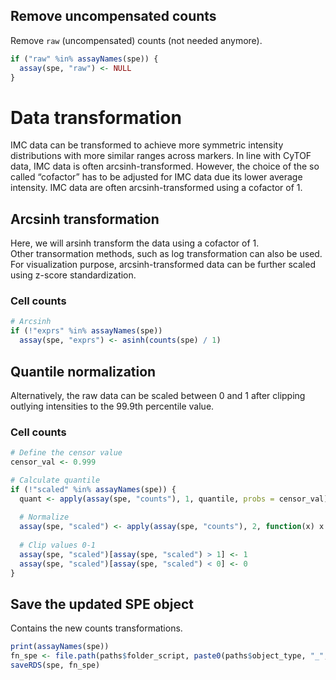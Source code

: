 
## Remove uncompensated counts

Remove `raw` (uncompensated) counts (not needed anymore).

```r
if ("raw" %in% assayNames(spe)) {
  assay(spe, "raw") <- NULL
}
```



# **Data transformation**

IMC data can be transformed to achieve more symmetric intensity distributions with more similar ranges across markers. 
In line with CyTOF data, IMC data is often arcsinh-transformed. 
However, the choice of the so called "cofactor" has to be adjusted for IMC data due its lower average intensity. 
IMC data are often arcsinh-transformed using a cofactor of 1. 

## Arcsinh transformation

Here, we will arsinh transform the data using a cofactor of 1.  
Other transormation methods, such as log transformation can also be used. 
For visualization purpose, arcsinh-transformed data can be further scaled using z-score standardization.

### Cell counts

```r
# Arcsinh
if (!"exprs" %in% assayNames(spe))
  assay(spe, "exprs") <- asinh(counts(spe) / 1)
```

## Quantile normalization

Alternatively, the raw data can be scaled between 0 and 1 after clipping outlying intensities to the 99.9th percentile value.

### Cell counts

```r
# Define the censor value
censor_val <- 0.999

# Calculate quantile
if (!"scaled" %in% assayNames(spe)) {
  quant <- apply(assay(spe, "counts"), 1, quantile, probs = censor_val)
  
  # Normalize
  assay(spe, "scaled") <- apply(assay(spe, "counts"), 2, function(x) x / quant)
  
  # Clip values 0-1
  assay(spe, "scaled")[assay(spe, "scaled") > 1] <- 1
  assay(spe, "scaled")[assay(spe, "scaled") < 0] <- 0
}
```

## Save the updated SPE object

Contains the new counts transformations.

```r
print(assayNames(spe))
fn_spe <- file.path(paths$folder_script, paste0(paths$object_type, "_", paths$panel_type, ".rds"))
saveRDS(spe, fn_spe)
```
